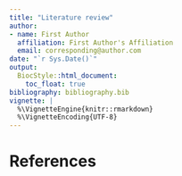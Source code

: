 ```yaml
---
title: "Literature review"
author:
- name: First Author
  affiliation: First Author's Affiliation
  email: corresponding@author.com
date: "`r Sys.Date()`"
output:
  BiocStyle::html_document:
    toc_float: true
bibliography: bibliography.bib
vignette: |
  %\VignetteEngine{knitr::rmarkdown}
  %\VignetteEncoding{UTF-8}
---
```


# References
